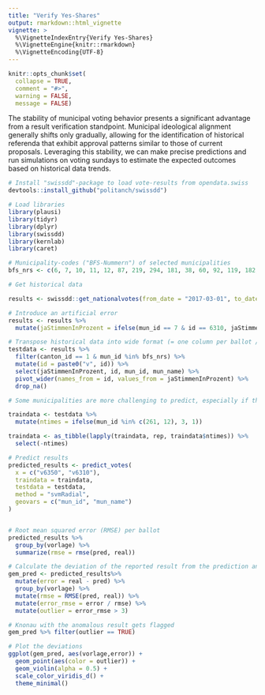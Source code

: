 ```yaml
---
title: "Verify Yes-Shares"
output: rmarkdown::html_vignette
vignette: >
  %\VignetteIndexEntry{Verify Yes-Shares}
  %\VignetteEngine{knitr::rmarkdown}
  %\VignetteEncoding{UTF-8}
---
```



```r

knitr::opts_chunk$set(
  collapse = TRUE,
  comment = "#>",
  warning = FALSE, 
  message = FALSE)

```

The stability of municipal voting behavior presents a significant advantage from a result verification standpoint. Municipal ideological alignment generally shifts only gradually, allowing for the identification of historical referenda that exhibit approval patterns similar to those of current proposals. Leveraging this stability, we can make precise predictions and run simulations on voting sundays to estimate the expected outcomes based on historical data trends.

```r

# Install "swissdd"-package to load vote-results from opendata.swiss
devtools::install_github("politanch/swissdd")

# Load libraries
library(plausi)
library(tidyr)
library(dplyr)
library(swissdd)
library(kernlab)
library(caret)

# Municipality-codes ("BFS-Nummern") of selected municipalities
bfs_nrs <- c(6, 7, 10, 11, 12, 87, 219, 294, 181, 38, 60, 92, 119, 182, 218, 261)

```


```r

# Get historical data

results <- swissdd::get_nationalvotes(from_date = "2017-03-01", to_date = "2020-09-27")

# Introduce an artificial error
results <- results %>%
  mutate(jaStimmenInProzent = ifelse(mun_id == 7 & id == 6310, jaStimmenInProzent + 15, jaStimmenInProzent))

# Transpose historical data into wide format (= one column per ballot / vote topic)
testdata <- results %>%
  filter(canton_id == 1 & mun_id %in% bfs_nrs) %>% 
  mutate(id = paste0("v", id)) %>%
  select(jaStimmenInProzent, id, mun_id, mun_name) %>%
  pivot_wider(names_from = id, values_from = jaStimmenInProzent) %>% 
  drop_na()

# Some municipalities are more challenging to predict, especially if their voting patterns deviate significantly (e.g. the city of Zurich in our case). We can address this by increasing their weighting through upsampling.

traindata <- testdata %>%
  mutate(ntimes = ifelse(mun_id %in% c(261, 12), 3, 1)) 

traindata <- as_tibble(lapply(traindata, rep, traindata$ntimes)) %>%
  select(-ntimes)

# Predict results
predicted_results <- predict_votes(
  x = c("v6350", "v6310"),
  traindata = traindata, 
  testdata = testdata,
  method = "svmRadial",
  geovars = c("mun_id", "mun_name")
)


# Root mean squared error (RMSE) per ballot 
predicted_results %>% 
  group_by(vorlage) %>% 
  summarize(rmse = rmse(pred, real))

```


```r

# Calculate the deviation of the reported result from the prediction and flag values that deviate by more than three RMSE as anomalous
gem_pred <- predicted_results%>% 
  mutate(error = real - pred) %>% 
  group_by(vorlage) %>% 
  mutate(rmse = RMSE(pred, real)) %>% 
  mutate(error_rmse = error / rmse) %>%   
  mutate(outlier = error_rmse > 3)

# Knonau with the anomalous result gets flagged
gem_pred %>% filter(outlier == TRUE)

# Plot the deviations
ggplot(gem_pred, aes(vorlage,error)) +
  geom_point(aes(color = outlier)) +
  geom_violin(alpha = 0.5) +
  scale_color_viridis_d() +
  theme_minimal()

```

